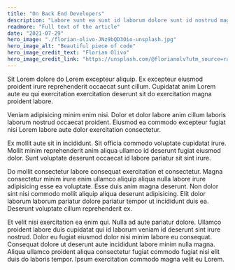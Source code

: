 ```yaml
---
title: "On Back End Developers"
description: "Labore sunt ea sunt id laborum dolore sunt id nostrud magna Lorem commodo."
readmore: "Full text of the article"
date: "2021-07-29"
hero_image: "./florian-olivo-JNz9bQD3Oio-unsplash.jpg"
hero_image_alt: "Beautiful piece of code"
hero_image_credit_text: "Florian Olivo"
hero_image_credit_link: "https://unsplash.com/@florianolv?utm_source=range_quest&utm_medium=referral&utm_content=creditCopyText"
---
```


Sit Lorem dolore do Lorem excepteur aliquip. Ex excepteur eiusmod proident irure reprehenderit occaecat sunt cillum. Cupidatat anim Lorem aute eu qui exercitation exercitation deserunt sit do exercitation magna proident labore.

Veniam adipisicing minim enim nisi. Dolor et dolor labore anim cillum laboris laborum nostrud occaecat proident. Eiusmod ea commodo excepteur fugiat nisi Lorem labore aute dolor exercitation consectetur.

Ex mollit aute sit in incididunt. Sit officia commodo voluptate cupidatat irure. Mollit minim reprehenderit anim aliqua ullamco id deserunt fugiat eiusmod dolor. Sunt voluptate deserunt occaecat id labore pariatur sit sint irure.

Do mollit consectetur labore consequat exercitation et consectetur. Magna consectetur minim irure enim ullamco aliquip aliqua nulla labore irure adipisicing esse ea voluptate. Esse duis anim magna deserunt. Non dolor sint nisi commodo mollit aliquip aliqua deserunt adipisicing. Elit dolor laborum laborum pariatur dolore pariatur tempor ut incididunt duis ea. Deserunt voluptate cillum reprehenderit ex.

Et velit nisi exercitation ea enim qui. Nulla ad aute pariatur dolore. Ullamco proident labore duis cupidatat qui id laborum veniam id deserunt sint irure nostrud. Dolor eu fugiat eiusmod dolor nisi minim labore eu consequat. Consequat dolore ut deserunt aute incididunt labore minim nulla magna. Aliqua ullamco proident aliqua consectetur fugiat commodo fugiat nisi elit duis do laboris tempor. Ipsum exercitation commodo magna velit eu Lorem.
